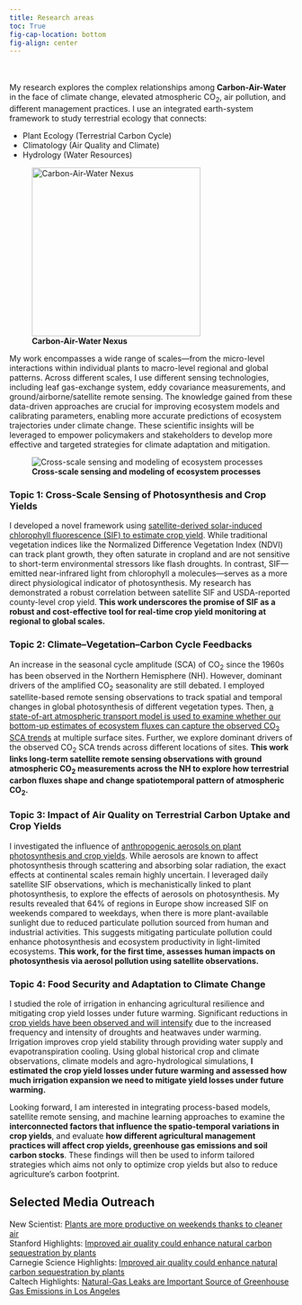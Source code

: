 ```yaml
---
title: Research areas
toc: True
fig-cap-location: bottom
fig-align: center
---
```


::: {layout="[ 0.4, -0.1, 0.4 ]"}

::: {#first-column}
\
\
My research explores the complex relationships among **Carbon-Air-Water** in the face of climate change, elevated atmospheric CO~2~, air pollution, and different management practices. I use an integrated earth-system framework to study terrestrial ecology that connects:

- Plant Ecology (Terrestrial Carbon Cycle)
- Climatology (Air Quality and Climate) 
- Hydrology (Water Resources)
:::

::: {#second-column}
![**Carbon-Air-Water Nexus**](pics/carbon-air-water.png){width=300}

:::

::::


My work encompasses a wide range of scales—from the micro-level interactions within individual plants to macro-level regional and global patterns. Across different scales, I use different sensing technologies, including leaf gas-exchange system, eddy covariance measurements, and ground/airborne/satellite remote sensing. The knowledge gained from these data-driven approaches are crucial for improving ecosystem models and calibrating parameters, enabling more accurate predictions of ecosystem trajectories under climate change. These scientific insights will be leveraged to empower policymakers and stakeholders to develop more effective and targeted strategies for climate adaptation and mitigation.

![**Cross-scale sensing and modeling of ecosystem processes**](pics/cross_scale.png)


### **Topic 1: Cross-Scale Sensing of Photosynthesis and Crop Yields**
I developed a novel framework using [satellite-derived solar-induced chlorophyll fluorescence (SIF) to estimate crop yield](https://agupubs.onlinelibrary.wiley.com/doi/full/10.1029/2020GL087474). While traditional vegetation indices like the Normalized Difference Vegetation Index (NDVI) can track plant growth, they often saturate in cropland and are not sensitive to short-term environmental stressors like flash droughts. In contrast, SIF—emitted near-infrared light from chlorophyll a molecules—serves as a more direct physiological indicator of photosynthesis. My research has demonstrated a robust correlation between satellite SIF and USDA-reported county-level crop yield. **This work underscores the promise of SIF as a robust and cost-effective tool for real-time crop yield monitoring at regional to global scales.** 

### **Topic 2: Climate–Vegetation–Carbon Cycle Feedbacks**
An increase in the seasonal cycle amplitude (SCA) of CO~2~ since the 1960s has been observed in the Northern Hemisphere (NH). However, dominant drivers of the amplified CO~2~ seasonality are still debated. I employed satellite-based remote sensing observations to track spatial and temporal changes in global photosynthesis of different vegetation types. Then, [a state-of-art atmospheric transport model is used to examine whether our bottom-up estimates of ecosystem fluxes can capture the observed CO~2~ SCA trends](https://agupubs.onlinelibrary.wiley.com/doi/full/10.1029/2021GB007220) at multiple surface sites. Further, we explore dominant drivers of the observed CO~2~ SCA trends across different locations of sites. **This work links long-term satellite remote sensing observations with ground atmospheric CO~2~ measurements across the NH to explore how terrestrial carbon fluxes shape and change spatiotemporal pattern of atmospheric CO~2~.**

### **Topic 3: Impact of Air Quality on Terrestrial Carbon Uptake and Crop Yields**
I investigated the influence of [anthropogenic aerosols on plant photosynthesis and crop yields](https://www.pnas.org/doi/abs/10.1073/pnas.2306507120). While aerosols are known to affect photosynthesis through scattering and absorbing solar radiation, the exact effects at continental scales remain highly uncertain. I leveraged daily satellite SIF observations, which is mechanistically linked to plant photosynthesis, to explore the effects of aerosols on photosynthesis. My results revealed that 64% of regions in Europe show increased SIF on weekends compared to weekdays, when there is more plant-available sunlight due to reduced particulate pollution sourced from human and industrial activities. This suggests mitigating particulate pollution could enhance photosynthesis and ecosystem productivity in light-limited ecosystems. **This work, for the first time, assesses human impacts on photosynthesis via aerosol pollution using satellite observations.**

### **Topic 4: Food Security and Adaptation to Climate Change**
I studied the role of irrigation in enhancing agricultural resilience and mitigating crop yield losses under future warming. Significant reductions in [crop yields have been observed and will intensify](https://academic.oup.com/pnasnexus/article/2/4/pgad117/7101082) due to the increased frequency and intensity of droughts and heatwaves under warming. Irrigation improves crop yield stability through providing water supply and evapotranspiration cooling. Using global historical crop and climate observations, climate models and agro-hydrological simulations, **I estimated the crop yield losses under future warming and assessed how much irrigation expansion we need to mitigate yield losses under future warming.**

Looking forward, I am interested in integrating process-based models, satellite remote sensing, and machine learning approaches to examine the **interconnected factors that influence the spatio-temporal variations in crop yields**, and evaluate **how different agricultural management practices will affect crop yields, greenhouse gas emissions and soil carbon stocks**. These findings will then be used to inform tailored strategies which aims not only to optimize crop yields but also to reduce agriculture’s carbon footprint.


## Selected Media Outreach
New Scientist: [Plants are more productive on weekends thanks to cleaner air](https://www.newscientist.com/article/2403856-plants-are-more-productive-on-weekends-thanks-to-cleaner-air/)\
Stanford Highlights: [Improved air quality could enhance natural carbon sequestration by plants](https://fse.fsi.stanford.edu/news/improved-air-quality-could-enhance-natural-carbon-sequestration-plants)\
Carnegie Science Highlights: [Improved air quality could enhance natural carbon sequestration by plants](https://carnegiescience.edu/improved-air-quality-could-enhance-natural-carbon-sequestration-plants)\
Caltech Highlights: [Natural-Gas Leaks are Important Source of Greenhouse Gas Emissions in Los Angeles](https://www.caltech.edu/about/news/natural-gas-leaks-are-important-source-greenhouse-gas-emissions-los-angeles)\

